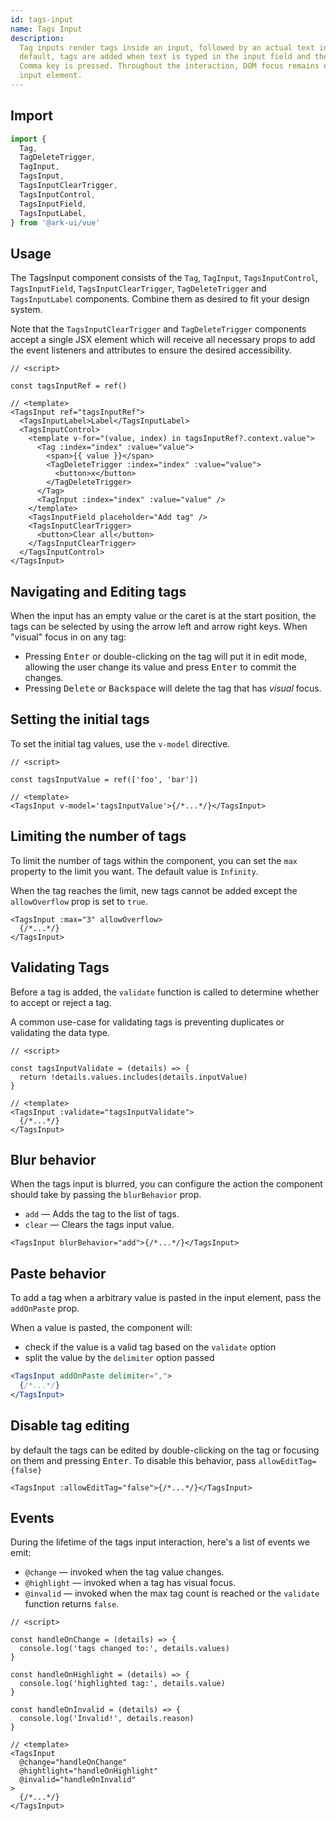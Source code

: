 ```yaml
---
id: tags-input
name: Tags Input
description:
  Tag inputs render tags inside an input, followed by an actual text input. By
  default, tags are added when text is typed in the input field and the Enter or
  Comma key is pressed. Throughout the interaction, DOM focus remains on the
  input element.
---
```


## Import

```ts
import {
  Tag,
  TagDeleteTrigger,
  TagInput,
  TagsInput,
  TagsInputClearTrigger,
  TagsInputControl,
  TagsInputField,
  TagsInputLabel,
} from '@ark-ui/vue'
```

## Usage

The TagsInput component consists of the `Tag`, `TagInput`, `TagsInputControl`,
`TagsInputField`, `TagsInputClearTrigger`, `TagDeleteTrigger` and
`TagsInputLabel` components. Combine them as desired to fit your design system.

Note that the `TagsInputClearTrigger` and `TagDeleteTrigger` components accept a
single JSX element which will receive all necessary props to add the event
listeners and attributes to ensure the desired accessibility.

```tsx
// <script>

const tagsInputRef = ref()

// <template>
<TagsInput ref="tagsInputRef">
  <TagsInputLabel>Label</TagsInputLabel>
  <TagsInputControl>
    <template v-for="(value, index) in tagsInputRef?.context.value">
      <Tag :index="index" :value="value">
        <span>{{ value }}</span>
        <TagDeleteTrigger :index="index" :value="value">
          <button>x</button>
        </TagDeleteTrigger>
      </Tag>
      <TagInput :index="index" :value="value" />
    </template>
    <TagsInputField placeholder="Add tag" />
    <TagsInputClearTrigger>
      <button>Clear all</button>
    </TagsInputClearTrigger>
  </TagsInputControl>
</TagsInput>
```

## Navigating and Editing tags

When the input has an empty value or the caret is at the start position, the
tags can be selected by using the arrow left and arrow right keys. When "visual"
focus in on any tag:

- Pressing <kbd>Enter</kbd> or double-clicking on the tag will put it in edit
  mode, allowing the user change its value and press <kbd>Enter</kbd> to commit
  the changes.
- Pressing <kbd>Delete</kbd> or <kbd>Backspace</kbd> will delete the tag that
  has _visual_ focus.

## Setting the initial tags

To set the initial tag values, use the `v-model` directive.

```tsx
// <script>

const tagsInputValue = ref(['foo', 'bar'])

// <template>
<TagsInput v-model='tagsInputValue'>{/*...*/}</TagsInput>
```

## Limiting the number of tags

To limit the number of tags within the component, you can set the `max` property
to the limit you want. The default value is `Infinity`.

When the tag reaches the limit, new tags cannot be added except the
`allowOverflow` prop is set to `true`.

```tsx
<TagsInput :max="3" allowOverflow>
  {/*...*/}
</TagsInput>
```

## Validating Tags

Before a tag is added, the `validate` function is called to determine whether to
accept or reject a tag.

A common use-case for validating tags is preventing duplicates or validating the
data type.

```tsx
// <script>

const tagsInputValidate = (details) => {
  return !details.values.includes(details.inputValue)
}

// <template>
<TagsInput :validate="tagsInputValidate">
  {/*...*/}
</TagsInput>
```

## Blur behavior

When the tags input is blurred, you can configure the action the component
should take by passing the `blurBehavior` prop.

- `add` — Adds the tag to the list of tags.
- `clear` — Clears the tags input value.

```tsx
<TagsInput blurBehavior="add">{/*...*/}</TagsInput>
```

## Paste behavior

To add a tag when a arbitrary value is pasted in the input element, pass the
`addOnPaste` prop.

When a value is pasted, the component will:

- check if the value is a valid tag based on the `validate` option
- split the value by the `delimiter` option passed

```jsx {3}
<TagsInput addOnPaste delimiter=",">
  {/*...*/}
</TagsInput>
```

## Disable tag editing

by default the tags can be edited by double-clicking on the tag or focusing on
them and pressing <kbd>Enter</kbd>. To disable this behavior, pass
`allowEditTag={false}`

```tsx
<TagsInput :allowEditTag="false">{/*...*/}</TagsInput>
```

## Events

During the lifetime of the tags input interaction, here's a list of events we
emit:

- `@change` — invoked when the tag value changes.
- `@highlight` — invoked when a tag has visual focus.
- `@invalid` — invoked when the max tag count is reached or the `validate`
  function returns `false`.

```tsx
// <script>

const handleOnChange = (details) => {
  console.log('tags changed to:', details.values)
}

const handleOnHighlight = (details) => {
  console.log('highlighted tag:', details.value)
}

const handleOnInvalid = (details) => {
  console.log('Invalid!', details.reason)
}

// <template>
<TagsInput
  @change="handleOnChange"
  @hightlight="handleOnHighlight"
  @invalid="handleOnInvalid"
>
  {/*...*/}
</TagsInput>
```
